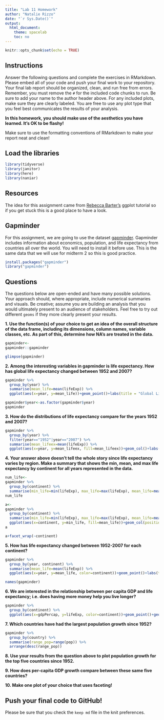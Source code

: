 ```yaml
---
title: "Lab 11 Homework"
author: "Natalie Rizzo"
date: "`r Sys.Date()`"
output:
  html_document:
    theme: spacelab
    toc: no
---
```


```r
knitr::opts_chunk$set(echo = TRUE)
```

## Instructions
Answer the following questions and complete the exercises in RMarkdown. Please embed all of your code and push your final work to your repository. Your final lab report should be organized, clean, and run free from errors. Remember, you must remove the `#` for the included code chunks to run. Be sure to add your name to the author header above. For any included plots, make sure they are clearly labeled. You are free to use any plot type that you feel best communicates the results of your analysis.  

**In this homework, you should make use of the aesthetics you have learned. It's OK to be flashy!**

Make sure to use the formatting conventions of RMarkdown to make your report neat and clean!  

## Load the libraries
```r
library(tidyverse)
library(janitor)
library(here)
library(naniar)
``` 

## Resources
The idea for this assignment came from [Rebecca Barter's](http://www.rebeccabarter.com/blog/2017-11-17-ggplot2_tutorial/) ggplot tutorial so if you get stuck this is a good place to have a look.  

## Gapminder
For this assignment, we are going to use the dataset [gapminder](https://cran.r-project.org/web/packages/gapminder/index.html). Gapminder includes information about economics, population, and life expectancy from countries all over the world. You will need to install it before use. This is the same data that we will use for midterm 2 so this is good practice.
```r
install.packages("gapminder")
library("gapminder")
```

## Questions
The questions below are open-ended and have many possible solutions. Your approach should, where appropriate, include numerical summaries and visuals. Be creative; assume you are building an analysis that you would ultimately present to an audience of stakeholders. Feel free to try out different `geoms` if they more clearly present your results.  

**1. Use the function(s) of your choice to get an idea of the overall structure of the data frame, including its dimensions, column names, variable classes, etc. As part of this, determine how NA's are treated in the data.**  
```r
gapminder<-
gapminder::gapminder
```

```r
glimpse(gapminder)
```

**2. Among the interesting variables in gapminder is life expectancy. How has global life expectancy changed between 1952 and 2007?**
```r
gapminder %>% 
  group_by(year) %>% 
  summarise(mean_life=mean(lifeExp)) %>% 
  ggplot(aes(x=year, y=mean_life))+geom_point()+labs(title = "Global Life Expectancy Over the Years 1957-2007")+theme_clean()
```
```r
gapminder$year<-as.factor(gapminder$year)
gapminder
```

**3. How do the distributions of life expectancy compare for the years 1952 and 2007?**
```r
gapminder %>% 
  group_by(year) %>% 
  filter(year=="1952"|year=="2007") %>% 
  summarise(mean_lifeex=mean(lifeExp)) %>% 
  ggplot(aes(x=year, y=mean_lifeex, fill=mean_lifeex))+geom_col()+labs(title = "Global Mean Life Expectancy in 1952 versus 2007", x="Year", y="Mean Life (years)")
```

**4. Your answer above doesn't tell the whole story since life expectancy varies by region. Make a summary that shows the min, mean, and max life expectancy by continent for all years represented in the data.**
```r
num_life<-
gapminder %>%
  group_by(continent) %>% 
  summarise(min_life=min(lifeExp), max_life=max(lifeExp), mean_life=mean(lifeExp)) 
num_life
```
```r
a<-
gapminder %>%
  group_by(continent) %>% 
  summarise(min_life=min(lifeExp), max_life=max(lifeExp), mean_life=mean(lifeExp)) %>% 
  ggplot(aes(x=continent, y=min_life, fill=mean_life))+geom_col(position = position_dodge())
a
```
```r
a+facet_wrap(~continent)
```


**5. How has life expectancy changed between 1952-2007 for each continent?**
```r
gapminder %>% 
  group_by(year, continent) %>% 
  summarise(mean_life=mean(lifeExp)) %>% 
  ggplot(aes(x=year, y=mean_life, color=continent))+geom_point()+labs(title = "Life Expectancy Over the Years 1957-2007")+theme_clean()
```
```r
names(gapminder)
```

**6. We are interested in the relationship between per capita GDP and life expectancy; i.e. does having more money help you live longer?**
```r
gapminder %>%
  group_by(continent) %>% 
  ggplot(aes(x=gdpPercap, y=lifeExp, color=continent))+geom_point()+geom_jitter()+labs(title = "Life Expectancy in Terms of GDP per Capita")
```

**7. Which countries have had the largest population growth since 1952?**
```r
gapminder %>%
  group_by(country) %>% 
  summarise(range_pop=range(pop)) %>% 
  arrange(desc(range_pop))
```

**8. Use your results from the question above to plot population growth for the top five countries since 1952.**

**9. How does per-capita GDP growth compare between these same five countries?**

**10. Make one plot of your choice that uses faceting!**

## Push your final code to GitHub!
Please be sure that you check the `keep md` file in the knit preferences. 